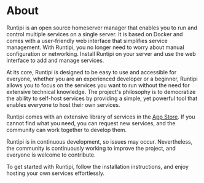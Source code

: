 
# About

Runtipi is an open source homeserver manager that enables you to run and control multiple services on a single server.
It is based on Docker and comes with a user-friendly web interface that simplifies service management.
With Runtipi, you no longer need to worry about manual configuration or networking.
Install Runtipi on your server and use the web interface to add and manage services.

At its core, Runtipi is designed to be easy to use and accessible for everyone,
whether you are an experienced developer or a beginner, Runtipi allows you to focus
on the services you want to run without the need for extensive technical knowledge.
The project's philosophy is to democratize the ability to self-host services by providing
a simple, yet powerful tool that enables everyone to host their own services.

Runtipi comes with an extensive library of services in the [App Store](/docs/apps-available).
If you cannot find what you need, you can request new services, and the community can work together to develop them.

Runtipi is in continuous development, so issues may occur. Nevertheless, the community is continuously working to improve the project, and everyone is welcome to contribute.

To get started with Runtipi, follow the installation instructions, and enjoy hosting your own services effortlessly.

<br />
<AppScreenshot />

